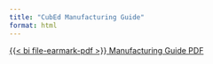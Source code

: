 ```yaml
---
title: "CubEd Manufacturing Guide"
format: html
---
```


[{{< bi file-earmark-pdf >}} Manufacturing Guide PDF](user_docs/CubEd_AssemblyGuide.pdf)
